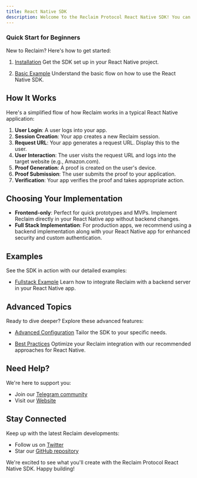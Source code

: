 ```yaml
---
title: React Native SDK
description: Welcome to the Reclaim Protocol React Native SDK! You can use this SDK to implement Reclaim in your React Native applications. This SDK helps you create a simple process where users can prove their credentials from other websites, all without sharing sensitive information.
---
```


### Quick Start for Beginners

New to Reclaim? Here's how to get started:

1. [Installation](./react-native/installation)
   Get the SDK set up in your React Native project.

2. [Basic Example](./react-native/basic-example)
   Understand the basic flow on how to use the React Native SDK.

## How It Works

Here's a simplified flow of how Reclaim works in a typical React Native application:

1. **User Login**: A user logs into your app.
2. **Session Creation**: Your app creates a new Reclaim session.
3. **Request URL**: Your app generates a request URL. Display this to the user.
4. **User Interaction**: The user visits the request URL and logs into the target website (e.g., Amazon.com).
5. **Proof Generation**: A proof is created on the user's device.
6. **Proof Submission**: The user submits the proof to your application.
7. **Verification**: Your app verifies the proof and takes appropriate action.

## Choosing Your Implementation

- **Frontend-only**: Perfect for quick prototypes and MVPs. Implement Reclaim directly in your React Native app without backend changes.
- **Full Stack Implementation**: For production apps, we recommend using a backend implementation along with your React Native app for enhanced security and custom authentication.

## Examples

See the SDK in action with our detailed examples:

- [Fullstack Example](./react-native/fullstack-example)
  Learn how to integrate Reclaim with a backend server in your React Native app.

## Advanced Topics

Ready to dive deeper? Explore these advanced features:

- [Advanced Configuration](../advance-configurations/advance-options)
   Tailor the SDK to your specific needs.

- [Best Practices](./react-native/best-practices)
   Optimize your Reclaim integration with our recommended approaches for React Native.

## Need Help?

We're here to support you:

- Join our [Telegram community](https://t.me/protocolreclaim)
- Visit our [Website](https://reclaimprotocol.org)

## Stay Connected

Keep up with the latest Reclaim developments:

- Follow us on [Twitter](https://twitter.com/reclaimprotocol)
- Star our [GitHub repository](https://github.com/reclaimprotocol/reclaim-react-native-sdk/)

We're excited to see what you'll create with the Reclaim Protocol React Native SDK. Happy building!
